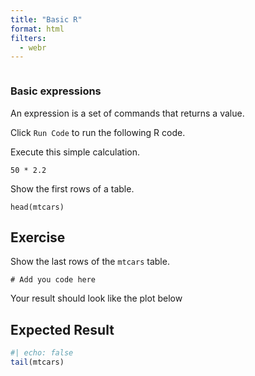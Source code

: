 ```yaml
---
title: "Basic R"
format: html
filters:
  - webr
---
```


```r
```

### Basic expressions

An expression is a set of commands that returns a value.

Click `Run Code` to run the following R code.

Execute this simple calculation.

```webr-r
50 * 2.2
```

Show the first rows of a table.

```webr-r
head(mtcars)
```

::: callout-note
## Exercise

Show the last rows of the `mtcars` table.

```webr-r
# Add you code here
```

Your result should look like the plot below
:::

::: {.callout-tip collapse="true"}
## Expected Result

```r
#| echo: false
tail(mtcars)
```
:::
